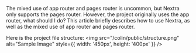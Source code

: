 The mixed use of app router and pages router is uncommon, but Nextra only supports the pages router. However, the project originally uses the app router, what should I do?
This article briefly describes how to use Nextra, as well as the mixed use of app router and pages router.

Here is the project file structure:
<img src="/colin/public/structure.png" alt="Sample Image" style={{ width: '450px', height: '400px' }} />

